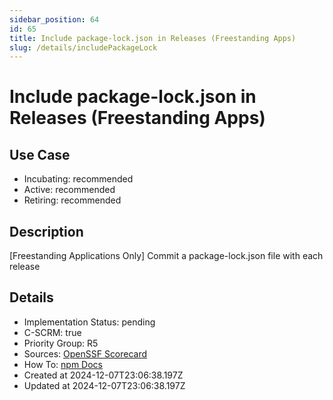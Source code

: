 ```yaml
---
sidebar_position: 64
id: 65
title: Include package-lock.json in Releases (Freestanding Apps)
slug: /details/includePackageLock
---
```


# Include package-lock.json in Releases (Freestanding Apps)

## Use Case
- Incubating: recommended
- Active: recommended
- Retiring: recommended

## Description

[Freestanding Applications Only] Commit a package-lock.json file with each release

## Details
- Implementation Status: pending
- C-SCRM: true
- Priority Group: R5
- Sources: [OpenSSF Scorecard](https://github.com/ossf/scorecard/blob/main/docs/checks.md#sbom)
- How To: [npm Docs](https://docs.npmjs.com/cli/v10/commands/npm-sbom)
- Created at 2024-12-07T23:06:38.197Z
- Updated at 2024-12-07T23:06:38.197Z


